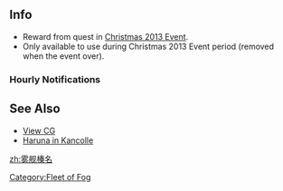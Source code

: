 ==Info==
{{KanmusuInfo|ID=Mist3}}

*Reward from quest in [[Christmas 2013 Event]].
*Only available to use during Christmas 2013 Event period (removed when the event over).

{{Shipquote
| 自己紹介=大戦艦ハルナ……来たよ。
| EN1=Battleship Haruna.... is here.
| Note1=
| Library=
| EN0=
| Note0=
| 秘書クリック会話①=私を呼んだのは提督か？用件を聞こう。
| EN2=Oh, it is the Admiral who has called me? I'll listen to your request.
| Note2=
| 秘書クリック会話②=なに？テンションが低いだと？馬鹿を言え、絶好調だ。
| EN3=What? Low tension? Don't say such foolish things, I am at peak form.
| Note3=
| 秘書クリック会話③=んっ……何をしている、提督。コートの下が見たいのか？
| EN4=nn... What are you doing Admiral? Are you wanting to see under my coat?
| Note4=
| 秘書放置時=そう･･･か、これが放置というものか･･･タグ添付、分類：記録･･･。
| EN4a=I... see... This is 'neglect'... Tag attached, category:record...
| Note4a=
| 戦績表示時=通信入電。共同戦術ネットワークから提督にリンクを張る。
| EN5=Telegram reciept confirmation. I will link you to the Joint Tactics Network, Admiral.
| Note5=
| 編成選択時=大戦艦ハルナ……行くよ。
| EN6=Battleship Haruna... is going.
| Note6=
| 装備時①=適切な判断だ、提督。火力の強化に感謝する。
| EN7=Excellent judgement, Admiral. I am grateful for the increased firepower.
| Note7=
| 装備時②=良い強化だ。これでまた、キリシマに差を付けてしまったな。
| EN8=A good modernisation. With this, I drift further from Kirishima.
| Note8=
| 装備時③=最大戦速、行くぞ。
| EN9=Maximum combat speed, full ahead.
| Note9=
| 補給時=感謝する。･･････いや、補給の選り好みはしない。ニンジンも大丈夫だ。
| EN24=I am thankful.... No, I'm not picky.  Carrots are fine too.
| Note24=
|ドック入り(小破以下) = 大丈夫、大した損傷じゃない。すぐに戻ってくる。
| EN10=I am fine, the damage is not major.  I will return soon.
| Note10=
|ドック入り(中破以上) = しく、しく、しく……しく…堪忍してつかあさい～。
| EN11=*sob sob* I shall endure patiently.
| Note11=
| 建造時=新しい船が生まれた。タグ添付、分類:記録。
| EN12=A new ship has been born. Attaching tag, category: record.
| Note12=
| 艦隊帰投時=作戦終了。艦隊が帰投した。
| EN13=Operation Complete. The fleet has returned to base.
| Note13=
| 出撃時=重力子エンジン、オンライン。機関最大。大戦艦ハルナ、出撃する。
| EN14=Graviton Engline, Online. Full Ahead. Battleship Haruna, launching.
| Note14=
| 戦闘開始時=センサーに敵艦隊を捕捉した。殲滅する。
| EN15=Enemy detected on the sensor.  Exterminating.
| Note15=
| 航空戦開始時=
| EN15a=
| Note15a=
| 攻撃時=主砲全門、動力伝達。吹き飛ばす。
| EN16=Main battery, transmitting power to all gates.  I'll blow them away.
| Note16=
| 夜戦開始時=夜の闇も大戦艦の前には無力。切り裂いてみせる。
| EN17=Even the darkness of night is powerless before a battleship.  I'll tear them to pieces.
| Note17=
| 夜戦攻撃時=お前たちに、”戦い”という言葉の定義を教えてやる。
| EN18=I teach you the definition of word "the Battle".
| Note18=
| MVP時=霧の大戦艦ならばこれくらい当然。キリシマがいなくても、私は結果を出す。
| EN19=For a battleship of the Mist, this much is only natural.  Even without Kirishima, I can get this result.
| Note19=
| 小破① = クラインフィールド、作動率３％。　あまいな。
| EN20=Klein Field, operating at 3%. How weak.
| Note20=
| 小破② = うっ…この程度の攻撃でクラインフィールドはやぶれない。
| EN21=nn... A hit at such a level will not break my Klein field.
| Note21=
| 中破 = 縮退エネルギー…コント…ロール、不能…負ける…のか…私が…。
| EN22=Energy degenerency... control failing... will... I... lose...
| Note22=
| 撃沈時(反転)=そうか、これが・・・後悔・・・　壊れちゃうよ・・・私・・・
| EN23=I see, this is... regret... I've been... destroyed...
| Note23=
|入渠完了 = しゃきーん、修復、完了。
|EN27 = Shazam, repairing is completed.
|Clip1 = {{Audio|file=Haruna(fog)-Introduction.ogg}}
|Clip2 = {{Audio|file=Haruna(fog)-Secretary_1.ogg}}
|Clip3 = {{Audio|file=Haruna(fog)-Secretary_2.ogg}}
|Clip4 = {{Audio|file=Haruna(fog)-Secretary_3.ogg}}
|Clip4a = {{Audio|file=Haruna(fog)-Idle.ogg}}
|Clip5 = {{Audio|file=Haruna(fog)-Looking_At_Scores.ogg}}
|Clip6 = {{Audio|file=Haruna(fog)-Joining_A_Fleet.ogg}}
|Clip7 = {{Audio|file=Haruna(fog)-Equipment_1.ogg}}
|Clip8 = {{Audio|file=Haruna(fog)-Equipment_2.ogg}}
|Clip9 = {{Audio|file=Haruna(fog)-Equipment_3.ogg}}
|Clip24 = {{Audio|file=Haruna(fog)-Supply.ogg}}
|Clip10 = {{Audio|file=Haruna(fog)-Docking_Minor.ogg}}
|Clip11 = {{Audio|file=Haruna(fog)-Docking_Major.ogg}}
|Clip27 = {{Audio|file=Haruna(fog)-Docking_Completed.ogg}}
|Clip12 = {{Audio|file=Haruna(fog)-Construction.ogg}}
|Clip13 = {{Audio|file=Haruna(fog)-Returning_From_Sortie.ogg}}
|Clip14 = {{Audio|file=Haruna(fog)-Starting_A_Sortie.ogg}}
|Clip15 = {{Audio|file=Haruna(fog)-Battle_Start.ogg}}
|Clip16 = {{Audio|file=Haruna(fog)-Attack.ogg}}
|Clip17 = {{Audio|file=Haruna(fog)-Night_Battle.ogg}}
|Clip18 = {{Audio|file=Haruna(fog)-Night_Attack.ogg}}
|Clip19 = {{Audio|file=Haruna(fog)-MVP.ogg}}
|Clip20 = {{Audio|file=Haruna(fog)-Minor_Damage_1.ogg}}
|Clip21 = {{Audio|file=Haruna(fog)-Minor_Damage_2.ogg}}
|Clip22 = {{Audio|file=Haruna(fog)-Major_Damage.ogg}}
|Clip23 = {{Audio|file=Haruna(fog)-Sunk.ogg}}
}}


===Hourly Notifications===
{{Shiphourly
| 00JP=マルマルマルマル。明日が今日に変わる瞬間。タグ添付、分類:記録。
| 00EN=0000. The moment that tomorrow becomes today. Tag attached, category: record.
| 00Note=
| 01JP=マルヒトマルマル。うなされていたぞ、提督。どんな夢を見ていたのか、聞かせてくれ。
| 01EN=0100. Did you have a nightmare Admiral? Please tell me what kind of dream you had.
| 01Note=
| 02JP=海と空の境界線が消える時間。星空と大海原が溶け合う。マルフタマルマル。
| 02EN=The time where the line between sea and sky disappear. The ocean blends with the star-lit canopy. 0200.
| 02Note=
| 03JP=マルサンマルマル。寝れないならキリシマに添い寝してもらうといい。
| 03EN=0300. If you are unable to sleep, I'll let you sleep next to Kirishima.
| 03Note=
| 04JP=夜の長さに人々が絶望する時間。マルヨンマルマル。
| 04EN=The time where people dispair over the length of the night. 0400.
| 04Note=
| 05JP=うっ･･･ぐ･･･か、かんにんしてつかぁさい･･･うぅ、お願い･･･コートを返して･･･マルゴーマルマル･･･はぁ･･･。
| 05EN=Uuu... gu... I m-must endure.... p-please... return my coat... 0500... haaa...
| 05Note=
| 06JP=しゃきーん、マルロクマルマル、活動を再開する。
| 06EN=Shazam, 0600, resumption of activity.
| 06Note=
| 07JP=朝だぞ提督。もう、マルナナマルマルだ。
| 07EN=It's morning, Admiral. It's already 0700.
| 07Note=
| 08JP=マルハチマルマル。そろそろベッドからでないと、コンゴウがやって来るぞ。
| 08EN=0800.  If I don't get out of bed soon, Kongou is sure to come.
| 08Note=
| 09JP=マルキュウマルマル、世界が、数え切れない程の言葉で満たされていく。
| 09EN=0900, the world is filled with countless words.
| 09Note=
| 10JP=さぁ、言葉集めに出かけよう。提督、ヒトマルマルマルだ。
| 10EN=Well then, let's go and collect words.  It's 1000, Admiral.
| 10Note=
| 11JP=ヒトヒトマルマル、ティータイムが大事だとコンゴウが言っていた。･･･え、コンゴウ違い？
| 11EN=1100, Kongou says that Tea Time is important... eh, it's a different Kongou?
| 11Note=
| 12JP=ヒトフタマルマル、昼食の時間だ。蒔絵とキリシマも呼んできていいか？
| 12EN=1200, lunch time. Is it okay to call for Makie and Kirishima?
| 12Note=
| 13JP=ヒトサンマルマル、気を落とすな、提督。まだ一日は長いぞ。
| 13EN=1300, don't be discouraged, Admiral. There is still much of the day left.
| 13Note=
| 14JP=ヒトヨンマルマル、昼寝をするなら、キリシマを枕にするといい。
| 14EN=1400.  If you're going to take a siesta, use Kirishima as a pillow.
| 14Note=
| 15JP=おやつの時間。タグ添付、分類：記録。ヒトゴーマルマル。
| 15EN=Afternoon tea time.  Tag attached, category: record. 1500.
| 15Note=
| 16JP=空の青が、茜に変わっていく。ヒトロクマルマル。
| 16EN=The blue sky, it is turning red. 1600.
| 16Note=
| 17JP=ヒトナナマルマル。もうすぐ、逢魔ヶ刻。
| 17EN=1700. Almost time for Oumagadoki.
| 17Note=
| 18JP=ヒトハチマルマル、鎮守府の外は、もう夜の匂い。
| 18EN=1800, it's already feels like night-time outside the office.
| 18Note=
| 19JP=現在時刻はヒトキュウマルマル。そろそろ夕食。
| 19EN=The time is now 1900. It will be dinner momentarily.
| 19Note=
| 20JP=人間が一番くつろぐ時間。フタマルマルマル。
| 20EN=The most relaxing time for humans. 2000.
| 20Note=
| 21JP=フタ･･･ヒト･･･マルマル･･･な、なぜお風呂に入るのに･･･コートを脱がなければならないのだ･･･！？
| 21EN=2...1...00... W-why must I take a bath... I will have to take of my coat!?
| 21Note=
| 22JP=うっ･･･しく、しくしく･･･フタフタマルマル･･･ひっ、かんにんしてつかぁさい･･･。
| 22EN=uu... *sob sob*... 2200.... hii, I must endure...
| 22Note=
| 23JP=鎮守府もすっかり静まり返った。フタサンマルマル。お疲れ様、提督。
| 23EN=The naval office has fallen completely silent. 2300. Thank you for the hard work, Admiral.
| 23Note=
| idleJP=そう･･･か、これが放置というものか･･･タグ添付、分類：記録･･･。
| idleEN=I... see... This is 'neglect'... Tag attached, category:record...
| idleNote=
|Clip00 = {{Audio|file=Haruna(fog)-00.ogg}}
|Clip01 = {{Audio|file=Haruna(fog)-01.ogg}}
|Clip02 = {{Audio|file=Haruna(fog)-02.ogg}}
|Clip03 = {{Audio|file=Haruna(fog)-03.ogg}}
|Clip04 = {{Audio|file=Haruna(fog)-04.ogg}}
|Clip05 = {{Audio|file=Haruna(fog)-05.ogg}}
|Clip06 = {{Audio|file=Haruna(fog)-06.ogg}}
|Clip07 = {{Audio|file=Haruna(fog)-07.ogg}}
|Clip08 = {{Audio|file=Haruna(fog)-08.ogg}}
|Clip09 = {{Audio|file=Haruna(fog)-09.ogg}}
|Clip10 = {{Audio|file=Haruna(fog)-10.ogg}}
|Clip11 = {{Audio|file=Haruna(fog)-11.ogg}}
|Clip12 = {{Audio|file=Haruna(fog)-12.ogg}}
|Clip13 = {{Audio|file=Haruna(fog)-13.ogg}}
|Clip14 = {{Audio|file=Haruna(fog)-14.ogg}}
|Clip15 = {{Audio|file=Haruna(fog)-15.ogg}}
|Clip16 = {{Audio|file=Haruna(fog)-16.ogg}}
|Clip17 = {{Audio|file=Haruna(fog)-17.ogg}}
|Clip18 = {{Audio|file=Haruna(fog)-18.ogg}}
|Clip19 = {{Audio|file=Haruna(fog)-19.ogg}}
|Clip20 = {{Audio|file=Haruna(fog)-20.ogg}}
|Clip21 = {{Audio|file=Haruna(fog)-21.ogg}}
|Clip22 = {{Audio|file=Haruna(fog)-22.ogg}}
|Clip23 = {{Audio|file=Haruna(fog)-23.ogg}}
|ClipIdle = {{Audio|file=Haruna(fog)-Idle.ogg}}
}}

==See Also==
*[[{{PAGENAME}}/Gallery|View  CG]]
*[[Haruna|Haruna in Kancolle]]
{{Fogfleetshiplist}}
[[zh:雾舰榛名]]
[[Category:Fleet of Fog]]